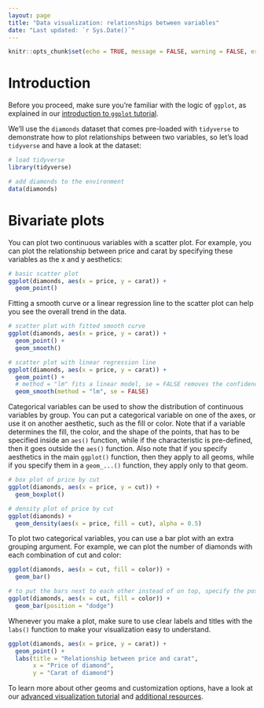 ```yaml
---
layout: page
title: "Data visualization: relationships between variables"
date: "Last updated: `r Sys.Date()`"
---
```


```r
knitr::opts_chunk$set(echo = TRUE, message = FALSE, warning = FALSE, error = FALSE)
```

# Introduction

Before you proceed, make sure you're familiar with the logic of `ggplot`, as explained in our [introduction to `ggplot` tutorial](../r_ggplot_intro.qmd).

We'll use the `diamonds` dataset that comes pre-loaded with `tidyverse` to demonstrate how to plot relationships between two variables, so let's load `tidyverse` and have a look at the dataset:

```r
# load tidyverse
library(tidyverse)

# add diamonds to the environment
data(diamonds)
```

# Bivariate plots

You can plot two continuous variables with a scatter plot. For example, you can plot the relationship between price and carat by specifying these variables as the x and y aesthetics:

```r
# basic scatter plot
ggplot(diamonds, aes(x = price, y = carat)) +
  geom_point()
```

Fitting a smooth curve or a linear regression line to the scatter plot can help you see the overall trend in the data.

```r
# scatter plot with fitted smooth curve
ggplot(diamonds, aes(x = price, y = carat)) +
  geom_point() + 
  geom_smooth()

# scatter plot with linear regression line
ggplot(diamonds, aes(x = price, y = carat)) +
  geom_point() + 
  # method = "lm" fits a linear model, se = FALSE removes the confidence interval
  geom_smooth(method = "lm", se = FALSE)
```

Categorical variables can be used to show the distribution of continuous variables by group. You can put a categorical variable on one of the axes, or use it on another aesthetic, such as the fill or color. Note that if a variable determines the fill, the color, and the shape of the points, that has to be specified inside an `aes()` function, while if the characteristic is pre-defined, then it goes outside the `aes()` function. Also note that if you specify aesthetics in the main `ggplot()` function, then they apply to all geoms, while if you specify them in a `geom_...()` function, they apply only to that geom.

```r
# box plot of price by cut
ggplot(diamonds, aes(x = price, y = cut)) +
  geom_boxplot()

# density plot of price by cut
ggplot(diamonds) +
  geom_density(aes(x = price, fill = cut), alpha = 0.5)
```

To plot two categorical variables, you can use a bar plot with an extra grouping argument. For example, we can plot the number of diamonds with each combination of cut and color:

```r
ggplot(diamonds, aes(x = cut, fill = color)) +
  geom_bar()

# to put the bars next to each other instead of on top, specify the position
ggplot(diamonds, aes(x = cut, fill = color)) +
  geom_bar(position = "dodge")
```

Whenever you make a plot, make sure to use clear labels and titles with the `labs()` function to make your visualization easy to understand.

```r
ggplot(diamonds, aes(x = price, y = carat)) +
  geom_point() +
  labs(title = "Relationship between price and carat",
       x = "Price of diamond",
       y = "Carat of diamond")
```

To learn more about other geoms and customization options, have a look at our [advanced visualization tutorial](../r_adv_ggplot) and [additional resources](../links#Help%20with%20%60ggplot%60).
